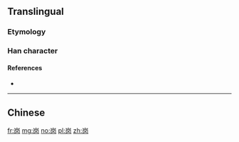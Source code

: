 {{also|岡|崗}}

==Translingual==

===Etymology===
{{Han simp|崗|f=岡|t=冈}}

===Han character===
{{Han char|rn=46|rad=山|as=04|sn=7|four=|canj=UBK|ids=⿱山冈}}

====References====
* {{Han ref|kx=0308.331|hdz=10763.090|uh=5C97|ud=23703}}

----

==Chinese==
{{zh-see|崗}}

[[fr:岗]]
[[mg:岗]]
[[no:岗]]
[[pl:岗]]
[[zh:岗]]